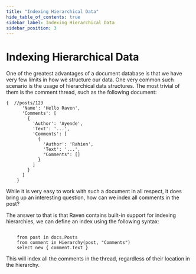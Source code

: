 ```yaml
---
title: "Indexing Hierarchical Data"
hide_table_of_contents: true
sidebar_label: Indexing Hierarchical Data
sidebar_position: 3
---
```



# Indexing Hierarchical Data

One of the greatest advantages of a document database is that we have very few limits in how we structure our data. One very common such scenario is the usage of hierarchical data structures. The most trivial of them is the comment thread, such as the following document:

    
```
{  //posts/123
      'Name': 'Hello Raven',
      'Comments': [
        {
          'Author': 'Ayende',
          'Text': '...',
          'Comments': [
            {
              'Author': 'Rahien',
              'Text': '...',
              "Comments": []
            }
          ]
        }
      ]
    }
```


While it is very easy to work with such a document in all respect, it does bring up an interesting question, how can we index all comments in the post?

The answer to that is that Raven contains built-in support for indexing hierarchies, we can define an index using the following syntax:
```

    from post in docs.Posts
    from comment in Hierarchy(post, "Comments") 
    select new { comment.Text }
```
This will index all the comments in the thread, regardless of their location in the hierarchy.
